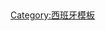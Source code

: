{{Navbox
| name  = Ports in Spain
| state = {{{state|<noinclude>collapsed</noinclude>}}}
| title = {{tsl|en|List of ports in Spain||西班牙港口}} {{flagicon|Spain}}
|listclass = hlist
| list1 = 
* {{tsl|en|Port of A Coruña||A Coruña}}
* {{tsl|en|Port of Algeciras||Algeciras}}
* {{tsl|en|Port of Alicante||Alicante}}
* {{tsl|en|Port of Almeria||Almería}}
* [[Port of Avilés|Avilés]]
* {{tsl|en|Port of Barcelona||Barcelona}}
* [[毕尔巴鄂港]]
* [[Port of Cádiz|Cádiz]]
* [[Port of Cartagena|Cartagena]]
* [[Port of Castellón de la Plana|Castellón]]
* [[Port of Ceuta|Ceuta]]
* [[Port of Ferrol|Ferrol-San Cibrao]]
* {{tsl|en|El Musel||Gijón}}
* [[Port of Huelva|Huelva]]
* {{tsl|en|Port of Las Palmas||Las Palmas}}
* [[马拉加港]]
* [[Port of Marín|Marín and Ría de Pontevedra]]
* [[Port of Melilla|Melilla]]
* [[Port of Motril|Motril]]
* [[Port of Palma|Palma]]
* [[Port of Pasaia|Pasaia]]
* [[Port of Santander|Santander]]
* [[Port of Seville|Seville]]
* [[圣克鲁斯-德特内里费港]]
* {{tsl|en|Port of Valencia||Valencia}}
* {{tsl|en|Port of Vigo||Vigo}}
* [[Port of Vilagarcía de Arousa|Vilagarcía de Arousa]]
}}<noinclude>
<br />{{collapsible option}}

[[Category:西班牙模板]]
{{tsl|en|Category:Ports and harbours of Spain|| }}
{{tsl|en|Category:Spain transport templates||Category:Spain transport templates}}
</noinclude>
